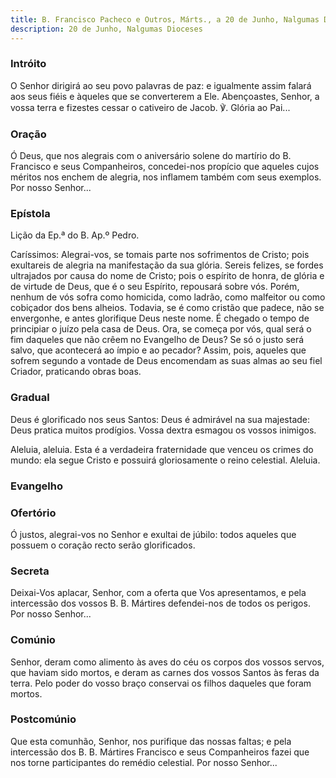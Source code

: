 ```yaml
---
title: B. Francisco Pacheco e Outros, Márts., a 20 de Junho, Nalgumas Dioceses
description: 20 de Junho, Nalgumas Dioceses
---
```


### Intróito

O Senhor dirigirá ao seu povo palavras de paz: e igualmente assim falará aos seus fiéis e àqueles que se converterem a Ele. Abençoastes, Senhor, a vossa terra e fizestes cessar o cativeiro de Jacob. ℣. Glória ao Pai...

### Oração

Ó Deus, que nos alegrais com o aniversário solene do martírio do B. Francisco e seus Companheiros, concedei-nos propício que aqueles cujos méritos nos enchem de alegria, nos inflamem também com seus exemplos. Por nosso Senhor...

### Epístola

Lição da Ep.ª do B. Ap.º Pedro.

Caríssimos: Alegrai-vos, se tomais parte nos sofrimentos de Cristo; pois exultareis de alegria na manifestação da sua glória. Sereis felizes, se fordes ultrajados por causa do nome de Cristo; pois o espírito de honra, de glória e de virtude de Deus, que é o seu Espírito, repousará sobre vós. Porém, nenhum de vós sofra como homicida, como ladrão, como malfeitor ou como cobiçador dos bens alheios. Todavia, se é como cristão que padece, não se envergonhe, e antes glorifique Deus neste nome. É chegado o tempo de principiar o juízo pela casa de Deus. Ora, se começa por vós, qual será o fim daqueles que não crêem no Evangelho de Deus? Se só o justo será salvo, que acontecerá ao ímpio e ao pecador? Assim, pois, aqueles que sofrem segundo a vontade de Deus encomendam as suas almas ao seu fiel Criador, praticando obras boas.

### Gradual

Deus é glorificado nos seus Santos: Deus é admirável na sua majestade: Deus pratica muitos prodígios. Vossa dextra esmagou os vossos inimigos.

Aleluia, aleluia. Esta é a verdadeira fraternidade que venceu os crimes do mundo: ela segue Cristo e possuirá gloriosamente o reino celestial. Aleluia.

### Evangelho


<LinkCard
  href="/missal/comum/7muitosmartires2#evangelho"
  title="Muitos Mártires - Missa Sapiéntiam sanctórum"
/>

### Ofertório

Ó justos, alegrai-vos no Senhor e exultai de júbilo: todos aqueles que possuem o coração recto serão glorificados.

### Secreta

Deixai-Vos aplacar, Senhor, com a oferta que Vos apresentamos, e pela intercessão dos vossos B. B. Mártires defendei-nos de todos os perigos. Por nosso Senhor...

### Comúnio

Senhor, deram como alimento às aves do céu os corpos dos vossos servos, que haviam sido mortos, e deram as carnes dos vossos Santos às feras da terra. Pelo poder do vosso braço conservai os filhos daqueles que foram mortos.

### Postcomúnio

Que esta comunhão, Senhor, nos purifique das nossas faltas; e pela intercessão dos B. B. Mártires Francisco e seus Companheiros fazei que nos torne participantes do remédio celestial. Por nosso Senhor...
